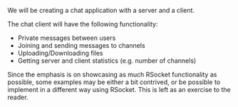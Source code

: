 We will be creating a chat application with a server and a client.

The chat client will have the following functionality:
- Private messages between users
- Joining and sending messages to channels
- Uploading/Downloading files
- Getting server and client statistics (e.g. number of channels)

Since the emphasis is on showcasing as much RSocket functionality as possible, some examples may be either a bit contrived, or
be possible to implement in a different way using RSocket. This is left as an exercise to the reader.
